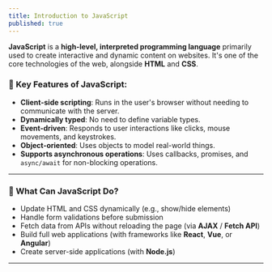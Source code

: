 ```yaml
---
title: Introduction to JavaScript
published: true
---
```



**JavaScript** is a **high-level, interpreted programming language** primarily used to create interactive and dynamic content on websites. It's one of the core technologies of the web, alongside **HTML** and **CSS**.


### 🔑 Key Features of JavaScript:

* **Client-side scripting**: Runs in the user's browser without needing to communicate with the server.
* **Dynamically typed**: No need to define variable types.
* **Event-driven**: Responds to user interactions like clicks, mouse movements, and keystrokes.
* **Object-oriented**: Uses objects to model real-world things.
* **Supports asynchronous operations**: Uses callbacks, promises, and `async/await` for non-blocking operations.

---

### 🧠 What Can JavaScript Do?

* Update HTML and CSS dynamically (e.g., show/hide elements)
* Handle form validations before submission
* Fetch data from APIs without reloading the page (via **AJAX** / **Fetch API**)
* Build full web applications (with frameworks like **React**, **Vue**, or **Angular**)
* Create server-side applications (with **Node.js**)

---

